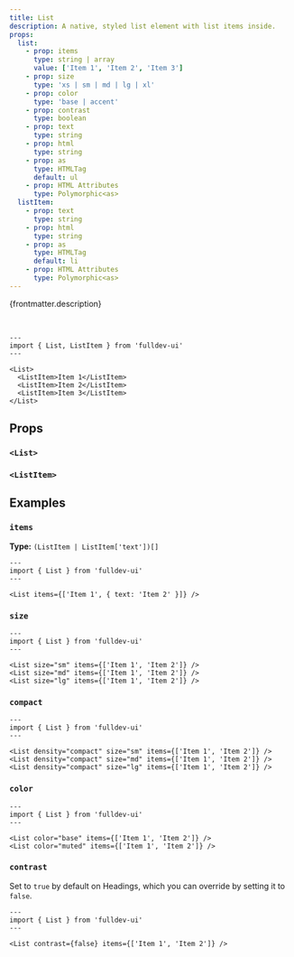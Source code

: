 ```yaml
---
title: List
description: A native, styled list element with list items inside.
props:
  list:
    - prop: items
      type: string | array
      value: ['Item 1', 'Item 2', 'Item 3']
    - prop: size
      type: 'xs | sm | md | lg | xl'
    - prop: color
      type: 'base | accent'
    - prop: contrast
      type: boolean
    - prop: text
      type: string
    - prop: html
      type: string
    - prop: as
      type: HTMLTag
      default: ul
    - prop: HTML Attributes
      type: Polymorphic<as>
  listItem:
    - prop: text
      type: string
    - prop: html
      type: string
    - prop: as
      type: HTMLTag
      default: li
    - prop: HTML Attributes
      type: Polymorphic<as>
---
```



{frontmatter.description}

<br />

```astro live
---
import { List, ListItem } from 'fulldev-ui'
---

<List>
  <ListItem>Item 1</ListItem>
  <ListItem>Item 2</ListItem>
  <ListItem>Item 3</ListItem>
</List>
```

## Props

### `<List>`

<PropsTable props={frontmatter.props.list} />

### `<ListItem>`

<PropsTable props={frontmatter.props.listItem} />

## Examples

### `items`

**Type:** `(ListItem | ListItem['text'])[]`

```astro live
---
import { List } from 'fulldev-ui'
---

<List items={['Item 1', { text: 'Item 2' }]} />
```

### `size`

<SizeProp />

```astro live
---
import { List } from 'fulldev-ui'
---

<List size="sm" items={['Item 1', 'Item 2']} />
<List size="md" items={['Item 1', 'Item 2']} />
<List size="lg" items={['Item 1', 'Item 2']} />
```

### `compact`

<CompactProp />

```astro live
---
import { List } from 'fulldev-ui'
---

<List density="compact" size="sm" items={['Item 1', 'Item 2']} />
<List density="compact" size="md" items={['Item 1', 'Item 2']} />
<List density="compact" size="lg" items={['Item 1', 'Item 2']} />
```

### `color`

<VariantProp />

```astro live
---
import { List } from 'fulldev-ui'
---

<List color="base" items={['Item 1', 'Item 2']} />
<List color="muted" items={['Item 1', 'Item 2']} />
```

### `contrast`

Set to `true` by default on Headings, which you can override by setting it to `false`.

```astro live
---
import { List } from 'fulldev-ui'
---

<List contrast={false} items={['Item 1', 'Item 2']} />
```
